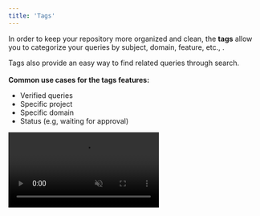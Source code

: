 ```yaml
---
title: 'Tags'
---
```


In order to keep your repository more organized and clean, the **tags** allow you to categorize your queries by subject, domain, feature, etc., .

 Tags also provide an easy way to find related queries through search. <br></br>**Common use cases for the tags features:**

- Verified queries
- Specific  project
- Specific domain
- Status (e.g, waiting for approval)

<video autoPlay muted loop playsInline className="w-full aspect-video" src="/images/edittagfeature.mp4" />

   To assign a new tag, click on `Edit Tag` or the tag icon, then select the relevant tag from the list. 
   <br></br>If you want to add a new tag, type it into the search bar and press `Enter` to create a new tag in the list.

Once a tag is selected, it will be assigned to the query and will also be searchable.

<Note>To search for queries with specific assigned tags, learn more about the [search feature here](/search).</Note>

To un-assign a tag, hover over the tag in the query profile and click on the relevant icon.

<Note> All tags are shared across the entire organization.</Note>


To remove a tag, which will unassign it from all queries that use the tag, hover over the tag list (by clicking the tag icon) and click "Remove Tag."

<Warning> If you remove a tag, it will be removed from all queries and throughout the organization.</Warning>
